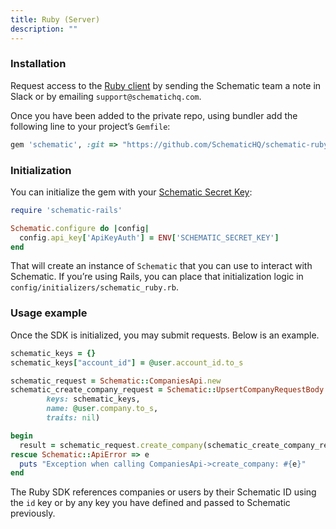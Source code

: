 ```yaml
---
title: Ruby (Server)
description: ""
---
```


### Installation

Request access to the [Ruby client](https://github.com/schematichq/schematic-ruby) by sending the Schematic team a note in Slack or by emailing `support@schematichq.com`.

Once you have been added to the private repo, using bundler add the following line to your project’s `Gemfile`:

```ruby
gem 'schematic', :git => "https://github.com/SchematicHQ/schematic-ruby.git", ref: '0471548b75053daf3ac7ca36e78da93104644281'
```

### Initialization

You can initialize the gem with your [Schematic Secret Key](/quickstart#create-an-api-key):

```ruby
require 'schematic-rails'

Schematic.configure do |config|
  config.api_key['ApiKeyAuth'] = ENV['SCHEMATIC_SECRET_KEY']
end
```

That will create an instance of `Schematic` that you can use to interact with Schematic. If you’re using Rails, you can place that initialization logic in `config/initializers/schematic_ruby.rb`.

### Usage example

Once the SDK is initialized, you may submit requests. Below is an example.

```ruby
schematic_keys = {}
schematic_keys["account_id"] = @user.account_id.to_s

schematic_request = Schematic::CompaniesApi.new
schematic_create_company_request = Schematic::UpsertCompanyRequestBody.new(
        keys: schematic_keys,
        name: @user.company.to_s,
        traits: nil)

begin
  result = schematic_request.create_company(schematic_create_company_request)
rescue Schematic::ApiError => e
  puts "Exception when calling CompaniesApi->create_company: #{e}"
end
```

The Ruby SDK references companies or users by their Schematic ID using the `id` key or by any key you have defined and passed to Schematic previously.
